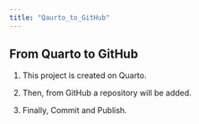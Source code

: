 ```yaml
---
title: "Qaurto_to_GitHub"
---
```


## From Quarto to GitHub

1.  This project is created on Quarto.

2.  Then, from GitHub a repository will be added.

3.  Finally, Commit and Publish.
